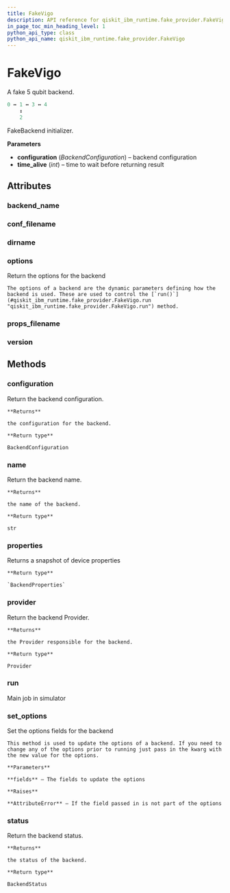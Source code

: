 ```yaml
---
title: FakeVigo
description: API reference for qiskit_ibm_runtime.fake_provider.FakeVigo
in_page_toc_min_heading_level: 1
python_api_type: class
python_api_name: qiskit_ibm_runtime.fake_provider.FakeVigo
---
```


# FakeVigo

<Class id="qiskit_ibm_runtime.fake_provider.FakeVigo" isDedicatedPage={true} github="https://github.com/Qiskit/qiskit-ibm-runtime/tree/main/qiskit_ibm_runtime/fake_provider/backends/vigo/fake_vigo.py#L37-L50" signature="FakeVigo" modifiers="class">
  A fake 5 qubit backend.

  ```python
  0 ↔ 1 ↔ 3 ↔ 4
      ↕
      2
  ```

  FakeBackend initializer.

  **Parameters**

  *   **configuration** (*BackendConfiguration*) – backend configuration
  *   **time\_alive** (*int*) – time to wait before returning result

  ## Attributes

  ### backend\_name

  <Attribute id="qiskit_ibm_runtime.fake_provider.FakeVigo.backend_name" attributeValue="'fake_vigo'" />

  ### conf\_filename

  <Attribute id="qiskit_ibm_runtime.fake_provider.FakeVigo.conf_filename" attributeValue="'conf_vigo.json'" />

  ### dirname

  <Attribute id="qiskit_ibm_runtime.fake_provider.FakeVigo.dirname" attributeValue="'/home/runner/work/qiskit-ibm-runtime/qiskit-ibm-runtime/qiskit_ibm_runtime/fake_provider/backends/vigo'" />

  ### options

  <Attribute id="qiskit_ibm_runtime.fake_provider.FakeVigo.options">
    Return the options for the backend

    The options of a backend are the dynamic parameters defining how the backend is used. These are used to control the [`run()`](#qiskit_ibm_runtime.fake_provider.FakeVigo.run "qiskit_ibm_runtime.fake_provider.FakeVigo.run") method.
  </Attribute>

  ### props\_filename

  <Attribute id="qiskit_ibm_runtime.fake_provider.FakeVigo.props_filename" attributeValue="'props_vigo.json'" />

  ### version

  <Attribute id="qiskit_ibm_runtime.fake_provider.FakeVigo.version" attributeValue="1" />

  ## Methods

  ### configuration

  <Function id="qiskit_ibm_runtime.fake_provider.FakeVigo.configuration" signature="configuration()">
    Return the backend configuration.

    **Returns**

    the configuration for the backend.

    **Return type**

    BackendConfiguration
  </Function>

  ### name

  <Function id="qiskit_ibm_runtime.fake_provider.FakeVigo.name" signature="name()">
    Return the backend name.

    **Returns**

    the name of the backend.

    **Return type**

    str
  </Function>

  ### properties

  <Function id="qiskit_ibm_runtime.fake_provider.FakeVigo.properties" github="https://github.com/Qiskit/qiskit-ibm-runtime/tree/main/qiskit_ibm_runtime/fake_provider/fake_qasm_backend.py#L44-L48" signature="properties()">
    Returns a snapshot of device properties

    **Return type**

    `BackendProperties`
  </Function>

  ### provider

  <Function id="qiskit_ibm_runtime.fake_provider.FakeVigo.provider" signature="provider()">
    Return the backend Provider.

    **Returns**

    the Provider responsible for the backend.

    **Return type**

    Provider
  </Function>

  ### run

  <Function id="qiskit_ibm_runtime.fake_provider.FakeVigo.run" github="https://github.com/Qiskit/qiskit-ibm-runtime/tree/main/qiskit_ibm_runtime/fake_provider/fake_backend.py#L622-L653" signature="run(run_input, **kwargs)">
    Main job in simulator
  </Function>

  ### set\_options

  <Function id="qiskit_ibm_runtime.fake_provider.FakeVigo.set_options" signature="set_options(**fields)">
    Set the options fields for the backend

    This method is used to update the options of a backend. If you need to change any of the options prior to running just pass in the kwarg with the new value for the options.

    **Parameters**

    **fields** – The fields to update the options

    **Raises**

    **AttributeError** – If the field passed in is not part of the options
  </Function>

  ### status

  <Function id="qiskit_ibm_runtime.fake_provider.FakeVigo.status" signature="status()">
    Return the backend status.

    **Returns**

    the status of the backend.

    **Return type**

    BackendStatus
  </Function>
</Class>

